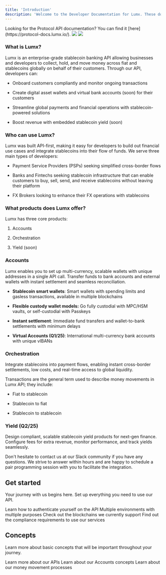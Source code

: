 ```yaml
---
title: 'Introduction'
description: 'Welcome to the Developer Documentation for Lumx. These docs are intended for developers looking to integrate Lumx API into their platform.'
---
```


<Note>
  Looking for the Protocol API documentation? You can find
  it [here](https://protocol-docs.lumx.io/).
</Note>

<img className="hidden dark:block" src="/images/d-dark.svg" />
<img className="block dark:hidden" src="/images/d-light.svg" />

### What is Lumx?

Lumx is an enterprise-grade stablecoin banking API allowing businesses and developers to collect, hold, and move money across fiat and stablecoins globally on behalf of their customers. Through our API, developers can:

* Onboard customers compliantly and monitor ongoing transactions

* Create digital asset wallets and virtual bank accounts (soon) for their customers

* Streamline global payments and financial operations with stablecoin-powered solutions

* Boost revenue with embedded stablecoin yield (soon)

### Who can use Lumx?

Lumx was built API-first, making it easy for developers to build out financial use cases and integrate stablecoins into their flow of funds. We serve three main types of developers:

* Payment Service Providers (PSPs) seeking simplified cross-border flows

* Banks and Fintechs seeking stablecoin infrastructure that can enable customers to buy, sell, send, and receive stablecoins without leaving their platform

* FX Brokers looking to enhance their FX operations with stablecoins

### What products does Lumx offer?

Lumx has three core products:

1. Accounts

2. Orchestration

3. Yield (soon)

### Accounts

Lumx enables you to set up multi-currency, scalable wallets with unique addresses in a single API call. Transfer funds to bank accounts and external wallets with instant settlement and seamless reconciliation.

* **Stablecoin smart wallets**: Smart wallets with spending limits and gasless transactions, available in multiple blockchains

* **Flexible custody wallet models:** Go fully custodial with MPC/HSM vaults, or self-custodial with Passkeys

* **Instant settlement**: Immediate fund transfers and wallet-to-bank settlements with minimum delays

* **Virtual Accounts (Q1/25)**: International multi-currency bank accounts with unique vIBANs

### Orchestration

Integrate stablecoins into payment flows, enabling instant cross-border settlements, low costs, and real-time access to global liquidity.

Transactions are the general term used to describe money movements in Lumx API; they include:

* Fiat to stablecoin

* Stablecoin to fiat

* Stablecoin to stablecoin

### Yield (Q2/25)

Design compliant, scalable stablecoin yield products for next-gen finance. Configure fees for extra revenue, monitor performance, and track yields seamlessly.

Don't hesitate to contact us at our Slack community if you have any questions. We strive to answer within hours and are happy to schedule a pair programming session with you to facilitate the integration.

## Get started

Your journey with us begins here. Set up everything you need to use our API.

<CardGroup cols={2}>
  <Card title="Authentication" href="/get-started/authentication">
    Learn how to authenticate yourself on the API
  </Card>

  <Card title="Environments" href="/get-started/environments">
    Multiple environments with multiple purposes
  </Card>

  <Card title="Blockchains" href="/get-started/blockchains">
    Check out the blockchains we currently support
  </Card>

  <Card title="Compliance Requirements" href="/compliance/compliance-requirements">
    Find out the compliance requirements to use our services
  </Card>
</CardGroup>

## Concepts

Learn more about basic concepts that will be important throughout your journey.

<CardGroup cols={2}>
  <Card title="APIs" href="/concepts/APIs">
    Learn more about our APIs
  </Card>

  <Card title="Accounts" href="/concepts/accounts">
    Learn about our Accounts concepts
  </Card>

  <Card title="Orchestration" href="/concepts/orchestration">
    Learn about our money movement processes
  </Card>
</CardGroup>